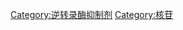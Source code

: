 {{Commonscat|Nucleoside analog reverse transcriptase inhibitors}}

[[Category:逆转录酶抑制剂|Category:逆转录酶抑制剂]]
[[Category:核苷|Category:核苷]]